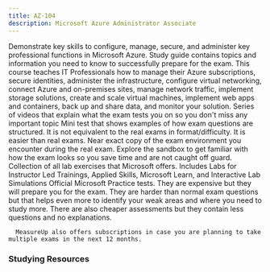 ```yaml
---
title: AZ-104
description: Microsoft Azure Administrator Associate
---
```


<Card title="Get Started" icon="star"> 
  <LinkCard title="Exam AZ-104: Microsoft Azure Administrator" href="https://learn.microsoft.com/en-us/credentials/certifications/azure-administrator/?WT.mc_id=studentamb_165290" target="_blank"/>
      Demonstrate key skills to configure, manage, secure, and administer key professional functions in Microsoft Azure.
  <LinkCard title="AZ-104 Study Guide" href="https://learn.microsoft.com/credentials/certifications/resources/study-guides/az-104?WT.mc_id=studentamb_165290" target="_blank"/>
      Study guide contains topics and information you need to know to successfully prepare for the exam. 
  <LinkCard title="Microsoft Learn" href="https://learn.microsoft.com/training/courses/az-104t00?WT.mc_id=studentamb_165290#course-syllabus" target="_blank"/>
      This course teaches IT Professionals how to manage their Azure subscriptions, secure identities, administer the infrastructure, configure virtual networking, connect Azure and on-premises sites, manage network traffic, implement storage solutions, create and scale virtual machines, implement web apps and containers, back up and share data, and monitor your solution.
  <LinkCard title="Readiness Zone" href="https://learn.microsoft.com/en-us/shows/exam-readiness-zone/?terms=AZ-104&WT.mc_id=studentamb_165290" target="_blank"/>
      Series of videos that explain what the exam tests you on so you don't miss any important topic
  <LinkCard title="Microsoft Learn Practice Assessment" href="https://learn.microsoft.com/en-us/credentials/certifications/azure-administrator/practice/assessment?assessment-type=practice&assessmentId=21&practice-assessment-type=certification&WT.mc_id=studentamb_165290" target="_blank"/>
      Mini test that shows examples of how exam questions are structured. It is not equivalent to the real exams in format/difficulty. It is easier than real exams.
  <LinkCard title="Exam Sandbox" href="https://aka.ms/examdemo" target="_blank"/>
      Near exact copy of the exam environment you encounter during the real exam. Explore the sandbox to get familiar with how the exam looks so you save time and are not caught off guard. 
  <LinkCard title="Exam Labs" href="https://certs.msfthub.wiki/labs/azure/az104labs/" target="_blank"/>
      Collection of all lab exercises that Microsoft offers. Includes Labs for Instructor Led Trainings, Applied Skills, Microsoft Learn, and Interactive Lab Simulations
</Card>

<Card title="MeasureUp Practice Tests" icon="open-book"> 
<CardGrid>
  <LinkCard title="MeasureUp Assessment" href="https://www.measureup.com/assessment-az-104-microsoft-azure-administrator.html#u44" target="_blank"/>
  <LinkCard title="MeasureUp Practice Test" href="https://www.measureup.com/microsoft-practice-test-az-104-microsoft-azure-administrator.html#u44" target="_blank"/>
</CardGrid>
  <LinkCard title="MeasureUp Subscriptions" href="https://www.measureup.com/subscription-plans-for-individuals#u44" target="_blank"/>
      Official Microsoft Practice tests. They are expensive but they will prepare you for the exam. They are harder than normal exam questions but that helps 
      even more to identify your weak areas and where you need to study more. There are also cheaper assessments but they contain less questions and no explanations.

      MeasureUp also offers subscriptions in case you are planning to take multiple exams in the next 12 months. 
</Card>

### Studying Resources

<Tabs>

  <TabItem label="Text">
  <CardGrid>
    <LinkCard title="Microsoft Learn" href="https://learn.microsoft.com/certifications/exams/az-104" target="_blank"/>
  </CardGrid>
  </TabItem>

  <TabItem label="Videos">
  <CardGrid>
    <LinkCard title="Microsoft Learn Exam Readiness Zone" href="https://learn.microsoft.com/en-us/shows/exam-readiness-zone/?terms=AZ-104&WT.mc_id=studentamb_165290" target="_blank"/>
    <LinkCard title="John Savill Study Cram" href="https://www.youtube.com/watch?v=VOod_VNgdJk&list=PLlVtbbG169nH_CJl4wwKBfS1V8nMYr7xL&index=8&pp=iAQB" target="_blank"/>
    <LinkCard title="John Savill's Course" href="https://www.youtube.com/playlist?list=PLlVtbbG169nGlGPWs9xaLKT1KfwqREHbs" target="_blank"/>
    <LinkCard title="AGuideToCloud Course" href="https://www.youtube.com/playlist?list=PLhLKc18P9YOAW3dKZaQ2xVYg8uE1m5Lp8" target="_blank"/>
    <LinkCard title="freeCodeCamp/ExamPro Course" href="https://youtu.be/10PbGbTUSAg?si=qVvb-iysK0px8Xdk" target="_blank"/>
    <LinkCard title="Microsoft Enterprise Skills Initiative Intructor-led course" href="https://esi.microsoft.com/Search?q=AZ-104&avail=Available&learningoption=Advanced+Role+Based" target="_blank"/>
  </CardGrid>
  </TabItem>

  <TabItem label="Paid">
  <CardGrid>
    <LinkCard title="Pluralsight Course" href="https://www.pluralsight.com/paths/az-104-microsoft-azure-administrator-certification-prep" target="_blank"/>
    <LinkCard title="ExamPro Course" href="https://www.exampro.co/az-104" target="_blank"/>
    <LinkCard title="ITPRO Course" href="https://www.udemy.com/course/70533-azure/" target="_blank"/>
    <LinkCard title="Scott Duffy Course" href="https://www.itpro.tv/courses/microsoft/microsoft-azure-administrator-az-104/" target="_blank"/>
    <LinkCard title="WhizLabs Coursera Course" href="https://www.coursera.org/specializations/exam-prep-az-104-microsoft-azure-administrator-associate" target="_blank"/>
  </CardGrid>
  </TabItem>

  <TabItem label="Tests">
  <CardGrid>
    <LinkCard title="Microsoft Learn Practice Assessment" href="https://learn.microsoft.com/en-us/credentials/certifications/azure-administrator/practice/assessment?assessment-type=practice&assessmentId=21&practice-assessment-type=certification&WT.mc_id=studentamb_165290" target="_blank"/>
    <LinkCard title="MeasureUp Assessment" href="https://www.measureup.com/assessment-az-104-microsoft-azure-administrator.html#u44" target="_blank"/>
    <LinkCard title="MeasureUp Practice Tests" href="https://www.measureup.com/microsoft-practice-test-az-104-microsoft-azure-administrator.html#u44" target="_blank"/>
    <LinkCard title="Whizlab Practice Tests" href="https://www.whizlabs.com/microsoft-azure-certification-az-104/" target="_blank"/> 
    <LinkCard title="Scott Duffy Practice Tests" href="https://www.udemy.com/course/az104-azure-practice/" target="_blank"/>
  </CardGrid>
  </TabItem>

  <TabItem label="Misc">
  <CardGrid>
    <LinkCard title="Microsoft 365 E5 Developer Tenant" href="https://developer.microsoft.com/en-us/microsoft-365/dev-program" target="_blank"/> 
    <LinkCard title="Microsoft Azure Free Account" href="https://azure.microsoft.com/en-us/offers/ms-azr-0044p" target="_blank"/> 
    <LinkCard title="Cisco Networking Basics Course" href="https://skillsforall.com/course/networking-basics?courseLang=en-US" target="_blank"/> 
  </CardGrid>
  </TabItem>
  </Tabs>
